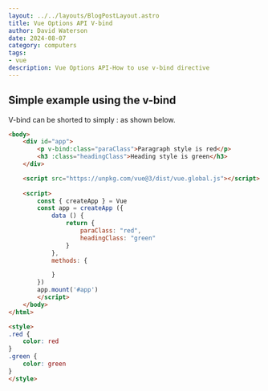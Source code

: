 ```yaml
---
layout: ../../layouts/BlogPostLayout.astro
title: Vue Options API V-bind
author: David Waterson
date: 2024-08-07
category: computers
tags:
- vue
description: Vue Options API-How to use v-bind directive
---
```



## Simple example using the v-bind

V-bind can be shorted to simply : as shown below.


```html
<body>        
    <div id="app">
        <p v-bind:class="paraClass">Paragraph style is red</p>
        <h3 :class="headingClass">Heading style is green</h3>
    </div>  

    <script src="https://unpkg.com/vue@3/dist/vue.global.js"></script>
    
    <script>
        const { createApp } = Vue
        const app = createApp ({
            data () {
                return {
                    paraClass: "red",
                    headingClass: "green"
                }
            },
            methods: {

            }
        })
        app.mount('#app')
        </script>
    </body>
</html>

<style>
.red {
    color: red
}
.green {
    color: green
}
</style>

```
